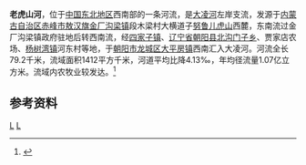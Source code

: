 '''老虎山河'''，位于[[中国东北地区|中国东北地区]]西南部的一条河流，是[[大凌河|大凌河]]左岸支流，发源于[[内蒙古自治区|内蒙古自治区]][[赤峰市|赤峰市]][[敖汉旗|敖汉旗]][[金厂沟梁镇|金厂沟梁镇]]段木梁村大横道子[[努鲁儿虎山|努鲁儿虎山]]西麓，东南流过金厂沟梁镇政府驻地后转西南流，经[[四家子镇_(敖汉旗)|四家子镇]]、[[辽宁省|辽宁省]][[朝阳县|朝阳县]][[北沟门子乡|北沟门子乡]]、贾家店农场、[[杨树湾镇|杨树湾镇]]河东村等地，于[[朝阳市|朝阳市]][[龙城区|龙城区]][[大平房镇|大平房镇]]西南汇入大凌河。河流全长79.2千米，流域面积1412平方千米，河道平均比降4.13‰，年均径流量1.07亿立方米。流域内农牧业较发达。<ref name="中国河湖大典">{{cite book zh |author=《[[中国河湖大典|中国河湖大典]]》编纂委员会 |title=《中国河湖大典·黑龙江、辽河卷》 |format=M |edition=1 |location=北京 |publisher=中国水利水电出版社 |date=2014年4月 |pages=357页 |id= ISBN 978-7-5170-1950-3}}</ref>
==参考资料==
{{reflist}}

{{China-river-stub}}
[[Category:内蒙古河流|L]]
[[Category:辽宁河流|L]]